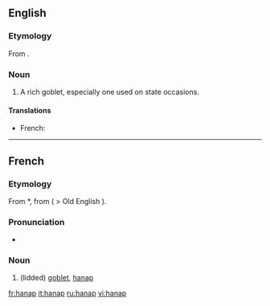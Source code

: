 ==English==

===Etymology===
From {{etyl|fr}} {{term|hanap|lang=fr}}.

===Noun===
{{en-noun}}

# {{obsolete}} A rich goblet, especially one used on state occasions.

====Translations====
{{trans-top|rich goblet}}
* French: {{t+|fr|hanap|m}}
{{trans-mid}}
{{trans-bottom}}

----

==French==

===Etymology===
From {{etyl|frk|fr}} *{{term||hnapp-}}, from {{proto|Germanic|lang=fr}} ( > Old English {{term|hnæp}}).

===Pronunciation===
* {{IPA|/ʔanap/|lang=fr}}

===Noun===
{{fr-noun|m}}

# {{historical|lang=fr}} (lidded) [[goblet]], [[#English|hanap]]

[[fr:hanap]]
[[it:hanap]]
[[ru:hanap]]
[[vi:hanap]]